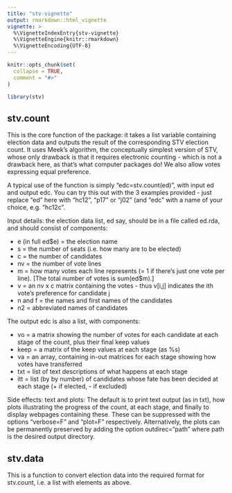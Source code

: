 ```yaml
---
title: "stv-vignette"
output: rmarkdown::html_vignette
vignette: >
  %\VignetteIndexEntry{stv-vignette}
  %\VignetteEngine{knitr::rmarkdown}
  %\VignetteEncoding{UTF-8}
---
```


```r
knitr::opts_chunk$set(
  collapse = TRUE,
  comment = "#>"
)
```

```r
library(stv)
```
## stv.count

This is the core function of the package: it takes a list variable containing election data and outputs the result of the corresponding STV election count. It uses Meek's algorithm, the conceptually simplest version of STV, whose only drawback is that it requires electronic counting - which is not a drawback here, as that's what computer packages do! We also allow votes expressing equal preference.

A typical use of the function is simply "edc=stv.count(ed)", with input ed and output edc. You can try this out with the 3 examples provided - just replace "ed" here with "hc12", "p17" or "j02" (and "edc" with a name of your choice, e.g. "hc12c".

Input details: the election data list, ed say, should be in a file called ed.rda, and should consist of components:

* e (in full ed\$e) = the election name
* s = the number of seats (i.e. how many are to be elected)
* c = the number of candidates
* nv = the number of vote lines
* m = how many votes each line represents (= 1 if there's just one vote per line).  [The total number of votes is sum(ed$m).]
* v = an nv x c matrix containing the votes - thus v[i,j] indicates the ith vote's preference for candidate j
* n and f = the names and first names of the candidates
* n2 = abbreviated names of candidates

The output edc is also a list, with components:

* vo = a matrix showing the number of votes for each candidate at each stage of the count, plus their final keep values
* keep = a matrix of the keep values at each stage (as %s)
* va = an array, containing in-out matrices for each stage showing how votes have transferred
* txt = list of text descriptions of what happens at each stage
* itt = list (by by number) of candidates whose fate has been decided at each stage (+ if elected, - if excluded)

Side effects: text and plots:  The default is to print text output (as in txt), how plots illustrating the progress of the count, at each stage, and finally to display webpages containing these.
These can be suppressed with the options "verbose=F" and "plot=F" respectively. Alternatively, the plots can be permanently preserved by adding the option outdirec="path" where path is the desired output directory.

## stv.data

This is a function to convert election data into the required format for stv.count, i.e. a list with elements as above.

